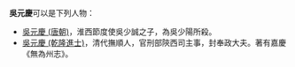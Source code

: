'''吳元慶'''可以是下列人物：

* [[吳元慶_(唐朝)|吳元慶 (唐朝)]]，淮西節度使吳少誠之子，為吳少陽所殺。
* [[吳元慶_(乾隆進士)|吳元慶 (乾隆進士)]]，清代撫順人，官刑部陝西司主事，封奉政大夫。著有嘉慶《無為州志》。

{{disambig|Y元庆|Cat=三字吴姓人名消歧义}}